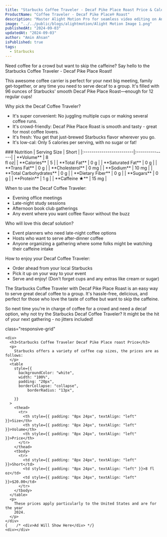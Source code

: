 ```yaml
---
title: "Starbucks Coffee Traveler - Decaf Pike Place Roast Price & Calories"
ProductName: "Coffee Traveler - Decaf Pike Place® Roast"
description: "Master Alight Motion Pro for seamless video editing on Android, iOS, and Tablets with our ultimate guide, unlocking advanced features and elevating your skills in 2024!"
image: "../../public/blogs/alightmotion/Alight Motion Image 1.png"
publishedAt: "2024-09-03"
updatedAt: "2024-09-03"
author: "Amin Ahsan"
isPublished: true
tags:
  - Starbucks
---
```

Need coffee for a crowd but want to skip the caffeine? Say hello to the Starbucks Coffee Traveler - Decaf Pike Place Roast!

This awesome coffee carrier is perfect for your next big meeting, family get-together, or any time you need to serve decaf to a group. It's filled with 96 ounces of Starbucks' smooth Decaf Pike Place Roast—enough for 12 regular cups!

Why pick the Decaf Coffee Traveler?
- It's super convenient: No juggling multiple cups or making several coffee runs.
- It's crowd-friendly: Decaf Pike Place Roast is smooth and tasty - great for most coffee lovers.
- It's fresh: You get that just-brewed Starbucks flavor wherever you go.
- It's low-cal: Only 5 calories per serving, with no sugar or fat!

<div className='table-container'>
### Nutrition
|  Serving Size            | Short          |
|:-------------------------|:---------------|
| **Volume**               | 8 <br/> fl oz|  
| **Calories**             | 5           | 
| **Total Fat**            | 0 g         | 
| **Saturated Fat**        | 0 g         |
| **Trans Fat**            | 0 g         |
| **Cholesterol**          | 0 mg        |
| **Sodium**               | 10 mg       |
| **Total Carbohydrates**  | 0 g         |
| **Dietary Fiber**        | 0 g         |
| **Sugars**               | 0 g         |
| **Protein**              | 1 g         |
| **Caffeine ★**          | 15 mg       |
</div>

When to use the Decaf Coffee Traveler:
- Evening office meetings
- Late-night study sessions
- Afternoon book club gatherings
- Any event where you want coffee flavor without the buzz

Who will love this decaf solution?
- Event planners who need late-night coffee options
- Hosts who want to serve after-dinner coffee
- Anyone organizing a gathering where some folks might be watching their caffeine intake

How to enjoy your Decaf Coffee Traveler:
- Order ahead from your local Starbucks
- Pick it up on your way to your event
- Serve and enjoy! (Don't forget cups and any extras like cream or sugar)

The Starbucks Coffee Traveler with Decaf Pike Place Roast is an easy way to serve great decaf coffee to a group. It's hassle-free, delicious, and perfect for those who love the taste of coffee but want to skip the caffeine.

So next time you're in charge of coffee for a crowd and need a decaf option, why not try the Starbucks Decaf Coffee Traveler? It might be the hit of your next gathering - no jitters included!

 <style jsx>{`
  @media (min-width: 768px) {
    .responsive-grid {
      display: grid;
      grid-template-columns: 1fr 1fr;
    }
  }
`}</style>

<div
  style={{
    backgroundColor: "#cee3de",
    borderLeft: "3px solid #0c7556",
   padding: "20px",
    paddingTop: "13px", // Add padding to the top
        display: "grid",
        height: "fit-content",
      }} 
      
  class="responsive-grid"

>
    <div>
      <h3>Starbucks Coffee Traveler Decaf Pike Place roast Price</h3>
      <p>
        Starbucks offers a variety of coffee cup sizes, the prices are as follows:
      </p>
      <table
        style={{
          backgroundColor: "white",
          width: "100%",
          padding: "20px",
          borderCollapse: "collapse",
              borderRadius: "13px",
          
        }}
      >
        <thead>
          <tr>
            <th style={{ padding: "8px 24px", textAlign: "left" }}>Size</th>
            <th style={{ padding: "8px 24px", textAlign: "left" }}>Volume</th>
            <th style={{ padding: "8px 24px", textAlign: "left" }}>Price</th>
          </tr>
        </thead>
        <tbody>
          <tr>
            <td style={{ padding: "8px 24px", textAlign: "left" }}>Short</td>
            <td style={{ padding: "8px 24px", textAlign: "left" }}>8 fl oz</td>
            <td style={{ padding: "8px 24px", textAlign: "left" }}>$20.00</td>
          </tr>
        </tbody>
      </table>
      <p>
        These prices apply particularly to the United States and are for the year
        2024.
      </p>
    </div>
    {    /* <div>Ad Will Show Here</div> */}
    <div></div>
  </div>
